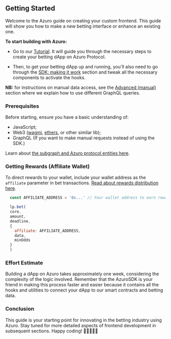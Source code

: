 


<PageHeadline
  title="Developer guides"
  subTitle="Building Your Own Frontend with Azuro"
/>


## Getting Started

Welcome to the Azuro guide on creating your custom frontend. This guide will show you how to make a new betting interface or enhance an existing one.

**To start building with Azuro:**

- Go to our [Tutorial](/guides/tutorial). It will guide you through the necessary steps to create your betting dApp on Azuro Protocol.

- Then, to get your betting dApp up and running, you'll also need to go through the [SDK: making it work](guides/sdk/overview) section and tweak all the necessary components to activate the hooks.

**NB:** for instructions on manual data access, see the [Advanced (manual)](guides/advanced/overview) section where we explain how to use different GraphQL queries.


### Prerequisites

Before starting, ensure you have a basic understanding of:
- JavaScript;
- Web3 ([wagmi](https://wagmi.sh/), [ethers](https://docs.ethers.org/v6/single-page/#getting-started), or other similar lib);
- GraphQL (If you want to make manual requests instead of using the SDK.)

Learn about [the subgraph and Azuro protocol entities here](/subgraph/highlights).


### Getting Rewards (Affiliate Wallet)

To direct rewards to your wallet, include your wallet address as the `affiliate` parameter in bet transactions. [Read about rewards distribution here](/concepts/basic/rewards).

```js {1, 8}
  const AFFILIATE_ADDRESS = '0x...' // Your wallet address to earn rewards

  lp.bet(
  core,
  amount,
  deadline,
  {
    affiliate: AFFILIATE_ADDRESS,
    data,
    minOdds
  }
  )
```


### Effort Estimate

Building a dApp on Azuro takes approximately one week, considering the complexity of the logic involved.
Remember that the AzuroSDK is your friend in making this process faster and easier because it contains all
the hooks and utilities to connect your dApp to our smart contracts and betting data.


### Conclusion

This guide is your starting point for innovating in the betting industry using Azuro.
Stay tuned for more detailed aspects of frontend development in subsequent sections. Happy coding! 🚀👨‍💻👩‍💻

